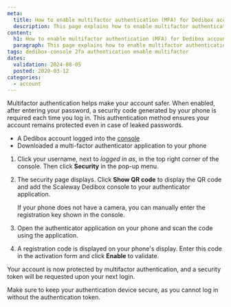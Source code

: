 ```yaml
---
meta:
  title: How to enable multifactor authentication (MFA) for Dedibox accounts
  description: This page explains how to enable multifactor authentication on the Scaleway Dedibox console.
content:
  h1: How to enable multifactor authentication (MFA) for Dedibox accounts
  paragraph: This page explains how to enable multifactor authentication on the Scaleway Dedibox console.
tags: dedibox-console 2fa authentication enable multifactor
dates:
  validation: 2024-08-05
  posted: 2020-03-12
categories: 
  - account
---
```


Multifactor authentication helps make your account safer. When enabled, after entering your password, a security code generated by your phone is required each time you log in. This authentication method ensures your account remains protected even in case of leaked passwords.

<Macro id="requirements" />

- A Dedibox account logged into the [console](https://console.online.net)
- Downloaded a multi-factor authenticator application to your phone

1. Click your username, next to _logged in as_, in the top right corner of the console. Then click **Security** in the pop-up menu.
    <Lightbox src="scaleway-dedibox-console-security-menu.webp" />
2. The security page displays. Click **Show QR code** to display the QR code and add the Scaleway Dedibox console to your authenticator application.
    <Lightbox src="scaleway-dedibox-console-2fa-activate.webp" />

    <Message type="tip">
      If your phone does not have a camera, you can manually enter the registration key shown in the console.
    </Message>
3. Open the authenticator application on your phone and scan the code using the application.
4. A registration code is displayed on your phone's display. Enter this code in the activation form and click **Enable** to validate.

Your account is now protected by multifactor authentication, and a security token will be requested upon your next login.

<Message type="important">
Make sure to keep your authentication device secure, as you cannot log in without the authentication token.
</Message>


